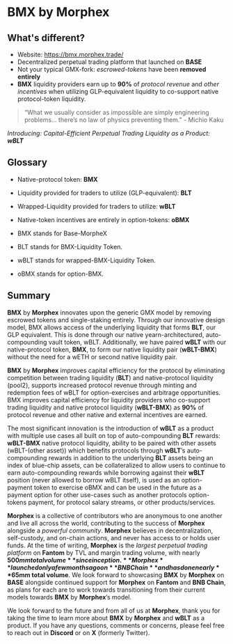 # BMX by Morphex
## What's different?

- Website: https://bmx.morphex.trade/
- Decentralized perpetual trading platform that launched on **BASE**
- Not your typical GMX-fork: *escrowed-tokens* have been **removed entirely**
- **BMX** liquidity providers earn up to **90%** of *protocol revenue* and *other incentives* when utilizing GLP-equivalent liquidity to co-support native protocol-token liquidity.

> “What we usually consider as impossible are simply engineering problems… there’s no law of physics preventing them.” - Michio Kaku

*Introducing: Capital-Efficient Perpetual Trading Liquidity as a Product: **wBLT***

## Glossary

- Native-protocol token: **BMX**
- Liquidity provided for traders to utilize (GLP-equivalent): **BLT**
- Wrapped-Liquidity provided for traders to utilize: **wBLT**
- Native-token incentives are entirely in option-tokens: **oBMX**

- BMX stands for Base-MorpheX
- BLT stands for BMX-Liquidity Token.
- wBLT stands for wrapped-BMX-Liquidity Token.
- oBMX stands for option-BMX.
## Summary
**BMX** by **Morphex** innovates upon the generic GMX model by removing escrowed tokens and single-staking entirely. Through our innovative design model, BMX allows access of the underlying liquidity that forms **BLT**, our GLP equivalent. This is done through our native yearn-architectured, auto-compounding vault token, wBLT. Additionally, we have paired **wBLT** with our native-protocol token, **BMX**, to form our native liquidity pair (**wBLT-BMX**) without the need for a wETH or second native liquidity pair.

**BMX** by **Morphex** improves capital efficiency for the protocol by eliminating competition between trading liquidity (**BLT**) and native-protocol liquidity (pool2), supports increased protocol revenue through minting and redemption fees of wBLT for option-exercises and arbitrage opportunities. BMX improves capital efficiency for liquidity providers who co-support trading liquidity and native protocol liquidity (**wBLT-BMX**) as **90%** of protocol revenue and other native and external incentives are earned. 

The most significant innovation is the introduction of **wBLT** as a product with multiple use cases all built on top of auto-compounding **BLT** rewards: **wBLT-BMX** native protocol liquidity, ability to be paired with other assets (wBLT-(other asset)) which benefits protocols through **wBLT**’s auto-compounding rewards in addition to the underlying **BLT** assets being an index of blue-chip assets, can be collateralized to allow users to continue to earn auto-compounding rewards while borrowing against their **wBLT** position (never allowed to borrow wBLT itself), is used as an option-payment token to exercise oBMX and can be used in the future as a payment option for other use-cases such as another protocols option-tokens payment, for protocol salary streams, or other products/services.

**Morphex** is a collective of contributors who are anonymous to one another and live all across the world, contributing to the success of **Morphex** alongside a *powerful community*. **Morphex** believes in decentralization, self-custody, and on-chain actions, and never has access to or holds user funds. At the time of writing, **Morphex** is the *largest perpetual trading platform* on **Fantom** by TVL and margin trading volume, with nearly **$500mm total volume** since inception. **Morphex** launched only a few months ago on **BNB Chain** and has done nearly **$65mm total volume**. We look forward to showcasing **BMX** by **Morphex** on **BASE** alongside continued support for **Morphex** on **Fantom** and **BNB Chain**, as plans for each are to work towards transitioning from their current models towards **BMX** by **Morphex**’s model.

We look forward to the future and from all of us at **Morphex**, thank you for taking the time to learn more about **BMX** by **Morphex** and **wBLT** as a product. If you have any questions, comments or concerns, please feel free to reach out in **Discord** or on **X** (formerly Twitter).
